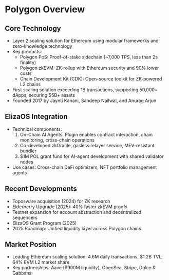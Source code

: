# Polygon Overview

## Core Technology

- Layer 2 scaling solution for Ethereum using modular frameworks and zero-knowledge technology
- Key products:
  - Polygon PoS: Proof-of-stake sidechain (~7,000 TPS, less than 2s finality)
  - Polygon zkEVM: ZK-rollup with Ethereum security and 90% lower costs
  - Chain Development Kit (CDK): Open-source toolkit for ZK-powered L2 chains
- First scaling solution exceeding 1B transactions, supporting 50,000+ dApps, securing $5B+ assets
- Founded 2017 by Jaynti Kanani, Sandeep Nailwal, and Anurag Arjun

## ElizaOS Integration

- Technical components:
  1. On-Chain AI Agents: Plugin enables contract interaction, chain monitoring, cross-chain operations
  2. Co-developed zkOracle, gasless relayer service, MEV-resistant bundler
  3. $1M POL grant fund for AI-agent development with shared validator nodes
- Use cases: Cross-chain DeFi optimizers, NFT portfolio management agents

## Recent Developments

- Toposware acquisition (2024) for ZK research
- Elderberry Upgrade (2025): 40% faster zkEVM proofs
- Testnet expansion for account abstraction and decentralized sequencers
- ElizaOS Grant Program (2025)
- 2025 Roadmap: Unified liquidity layer across Polygon chains

## Market Position

- Leading Ethereum scaling solution: 4.6M daily transactions, $1.2B TVL, 64% EVM L2 market share
- Key partnerships: Aave ($900M liquidity), OpenSea, Stripe, Dolce & Gabbana
